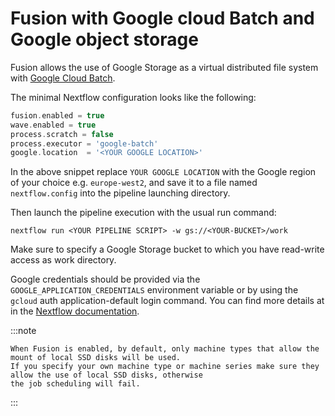 # Fusion with Google cloud Batch and Google object storage

Fusion allows the use of Google Storage as a virtual distributed file system with [Google Cloud Batch](https://cloud.google.com/batch).

The minimal Nextflow configuration looks like the following:

```groovy
fusion.enabled = true
wave.enabled = true
process.scratch = false
process.executor = 'google-batch'
google.location  = '<YOUR GOOGLE LOCATION>'
```

In the above snippet replace `YOUR GOOGLE LOCATION` with the Google region of your choice e.g. `europe-west2`,
and save it to a file named `nextflow.config` into the pipeline launching directory.

Then launch the pipeline execution with the usual run command:

```
nextflow run <YOUR PIPELINE SCRIPT> -w gs://<YOUR-BUCKET>/work
```

Make sure to specify a Google Storage bucket to which you have read-write access as work directory.

Google credentials should be provided via the `GOOGLE_APPLICATION_CREDENTIALS` environment variable
or by using the `gcloud` auth application-default login command. You can find more details at in the
[Nextflow documentation](https://www.nextflow.io/docs/latest/google.html#credentials).

:::note

    When Fusion is enabled, by default, only machine types that allow the mount of local SSD disks will be used.
    If you specify your own machine type or machine series make sure they allow the use of local SSD disks, otherwise
    the job scheduling will fail.
:::
